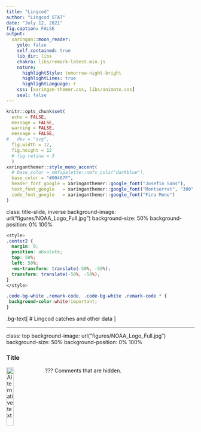 ```yaml
---
title: "Lingcod"
author: "Lingcod STAT"
date: "July 12, 2021"
fig.caption: FALSE
output: 
  xaringan::moon_reader:
    yolo: false
    self_contained: true
    lib_dir: libs
    chakra: libs/remark-latest.min.js
    nature:
      highlightStyle: tomorrow-night-bright
      highlightLines: true
      highlightLanguage: r
    css: [xaringan-themer.css, libs/animate.css]
    seal: false
---
```


```r
knitr::opts_chunk$set(
  echo = FALSE,
  message = FALSE,
  warning = FALSE,
  message = FALSE,
#   dev = "svg",
  fig.width = 12,
  fig.height = 12
  # fig.retina = 3
  )
xaringanthemer::style_mono_accent(
  # base_color = nmfspalette::nmfs_cols("darkblue"),
  base_color = "#00467F",
  header_font_google = xaringanthemer::google_font("Josefin Sans"),
  text_font_google   = xaringanthemer::google_font("Montserrat", "300", "300i"),
  code_font_google   = xaringanthemer::google_font("Fira Mono")
)
```

class: title-slide, inverse
background-image: url("figures/NOAA_Logo_Full.jpg")
background-size: 50%
background-position: 0% 100%
```css
<style>
.center2 {
  margin: 0;
  position: absolute;
  top: 50%;
  left: 50%;
  -ms-transform: translate(-50%, -50%);
  transform: translate(-50%, -50%);
}
</style>
```
```css
.code-bg-white .remark-code, .code-bg-white .remark-code * {
 background-color:white!important;
}
```

.bg-text[
# Lingcod catches and other data
<hr />
Lingcod STAT<br><br>
July 12, 2021<br>
]

---
class: top
background-image: url("figures/NOAA_Logo_Full.jpg")
background-size: 50%
background-position: 0% 100%

### Title

<img src="figures/Noaa_logo.jpg" alt="Alternative text" width="20%" align="left"/>

???
Comments that are hidden.
